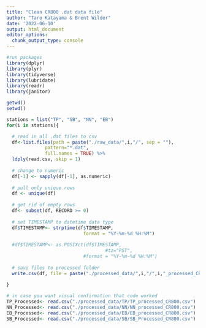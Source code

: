 ```yaml
---
title: "Clean CR800 .dat data file"
author: "Taro Katayama & Brent Wilder"
date: '2022-06-10'
output: html_document
editor_options: 
  chunk_output_type: console
---
```


```r
#run packages
library(dplyr)
library(plyr)
library(tidyverse)
library(lubridate)
library(readr)
library(janitor)
```

```r
getwd()
setwd()

stations = list("TP", "SB", "NN", "EB")
for(i in stations){

  # read in all .dat files to csv
  df<-list.files(path = paste("./raw_data/",i,"/", sep = ""),
              pattern="*.dat", 
              full.names = TRUE) %>%
  ldply(read.csv, skip = 1)
  
  # change to numeric
  df[-1] <- sapply(df[-1], as.numeric)
  
  # pull only unique rows
  df <- unique(df)
  
  # get rid of empty rows
  df<- subset(df, RECORD >= 0)
  
  # set TIMESTAMP to datetime data type
  df$TIMESTAMP<- strptime(df$TIMESTAMP, 
                            format = "%Y-%m-%d %H:%M")
  
  #df$TIMESTAMP<- as.POSIXct(df$TIMESTAMP, 
                                    #tz="PST", 
                            #format = "%Y-%m-%d %H:%M")
  
  # save files to processed folder
  write.csv(df, file = paste("./processed_data/",i,"/",i,"_processed_CR800.csv", sep = ""))
  
}

```

```r
# in case you want visual confirmation that code worked
TP_Processed<- read.csv("./processed_data/TP/TP_processed_CR800.csv")
NN_Processed<- read.csv("./processed_data/NN/NN_processed_CR800.csv")
EB_Processed<- read.csv("./processed_data/EB/EB_processed_CR800.csv")
SB_Processed<- read.csv("./processed_data/SB/SB_Processed_CR800.csv")
```


